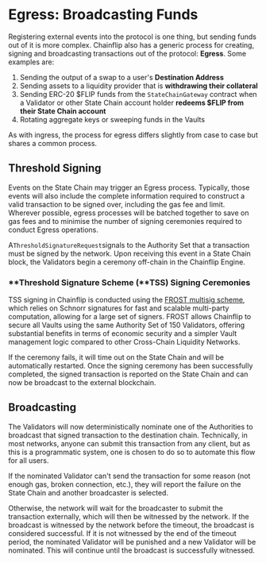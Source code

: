# Egress: Broadcasting Funds

Registering external events into the protocol is one thing, but sending funds out of it is more complex. Chainflip also has a generic process for creating, signing and broadcasting transactions out of the protocol: **Egress**. Some examples are:

1. Sending the output of a swap to a user's **Destination Address**
2. Sending assets to a liquidity provider that is **withdrawing their collateral**
3. Sending ERC-20 \$FLIP funds from the `StateChainGateway` contract when a Validator or other State Chain account holder **redeems $FLIP from their State Chain account**
4. Rotating aggregate keys or sweeping funds in the Vaults

As with ingress, the process for egress differs slightly from case to case but shares a common process.

## Threshold Signing

Events on the State Chain may trigger an Egress process. Typically, those events will also include the complete information required to construct a valid transaction to be signed over, including the gas fee and limit. Wherever possible, egress processes will be batched together to save on gas fees and to minimise the number of signing ceremonies required to conduct Egress operations.&#x20;

A`ThresholdSignatureRequest`signals to the Authority Set that a transaction must be signed by the network. Upon receiving this event in a State Chain block, the Validators begin a ceremony off-chain in the Chainflip Engine.&#x20;

### **Threshold Signature Scheme (**TSS) Signing Ceremonies&#x20;

TSS signing in Chainflip is conducted using the [FROST multisig scheme](../components/frost-signature-scheme.md), which relies on Schnorr signatures for fast and scalable multi-party computation, allowing for a large set of signers. FROST allows Chainflip to secure all Vaults using the same Authority Set of 150 Validators, offering substantial benefits in terms of economic security and a simpler Vault management logic compared to other Cross-Chain Liquidity Networks.

If the ceremony fails, it will time out on the State Chain and will be automatically restarted. Once the signing ceremony has been successfully completed, the signed transaction is reported on the State Chain and can now be broadcast to the external blockchain.

## Broadcasting

The Validators will now deterministically nominate one of the Authorities to broadcast that signed transaction to the destination chain. Technically, in most networks, anyone can submit this transaction from any client, but as this is a programmatic system, one is chosen to do so to automate this flow for all users.

If the nominated Validator can't send the transaction for some reason (not enough gas, broken connection, etc.), they will report the failure on the State Chain and another broadcaster is selected.&#x20;

Otherwise, the network will wait for the broadcaster to submit the transaction externally, which will then be witnessed by the network. If the broadcast is witnessed by the network before the timeout, the broadcast is considered successful. If it is not witnessed by the end of the timeout period, the nominated Validator will be punished and a new Validator will be nominated. This will continue until the broadcast is successfully witnessed.

###

###
